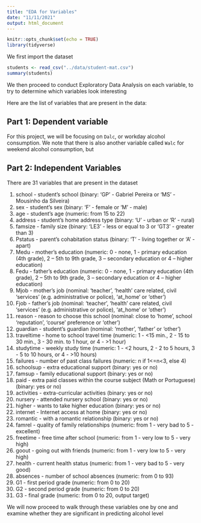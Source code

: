 ```yaml
---
title: "EDA for Variables"
date: "11/11/2021"
output: html_document
---
```


```r
knitr::opts_chunk$set(echo = TRUE)
library(tidyverse)
```

We first import the dataset

```r
students <- read_csv("../data/student-mat.csv")
summary(students)
```

We then proceed to conduct Exploratory Data Analysis on each variable, to try to determine which variables look interesting

Here are the list of variables that are present in the data:

## Part 1: Dependent variable

For this project, we will be focusing on `Dalc`, or workday alcohol consumption. We note that there is also another variable called `Walc` for weekend alcohol consumption, but 



## Part 2: Independent Variables

There are 31 variables that are present in the dataset

1) school - student's school (binary: 'GP' - Gabriel Pereira or 'MS' - Mousinho da Silveira)
2) sex - student's sex (binary: 'F' - female or 'M' - male)
3) age - student's age (numeric: from 15 to 22)
4) address - student's home address type (binary: 'U' - urban or 'R' - rural)
5) famsize - family size (binary: 'LE3' - less or equal to 3 or 'GT3' - greater than 3)
6) Pstatus - parent's cohabitation status (binary: 'T' - living together or 'A' - apart)
7) Medu - mother's education (numeric: 0 - none, 1 - primary education (4th grade), 2 – 5th to 9th grade, 3 – secondary education or 4 – higher education)
8) Fedu - father's education (numeric: 0 - none, 1 - primary education (4th grade), 2 – 5th to 9th grade, 3 – secondary education or 4 – higher education)
9) Mjob - mother's job (nominal: 'teacher', 'health' care related, civil 'services' (e.g. administrative or police), 'at_home' or 'other')
10) Fjob - father's job (nominal: 'teacher', 'health' care related, civil 'services' (e.g. administrative or police), 'at_home' or 'other')
11) reason - reason to choose this school (nominal: close to 'home', school 'reputation', 'course' preference or 'other')
12) guardian - student's guardian (nominal: 'mother', 'father' or 'other')
13) traveltime - home to school travel time (numeric: 1 - <15 min., 2 - 15 to 30 min., 3 - 30 min. to 1 hour, or 4 - >1 hour)
14) studytime - weekly study time (numeric: 1 - <2 hours, 2 - 2 to 5 hours, 3 - 5 to 10 hours, or 4 - >10 hours)
15) failures - number of past class failures (numeric: n if 1<=n<3, else 4)
16) schoolsup - extra educational support (binary: yes or no)
17) famsup - family educational support (binary: yes or no)
18) paid - extra paid classes within the course subject (Math or Portuguese) (binary: yes or no)
19) activities - extra-curricular activities (binary: yes or no)
20) nursery - attended nursery school (binary: yes or no)
21) higher - wants to take higher education (binary: yes or no)
22) internet - Internet access at home (binary: yes or no)
23) romantic - with a romantic relationship (binary: yes or no)
24) famrel - quality of family relationships (numeric: from 1 - very bad to 5 - excellent)
25) freetime - free time after school (numeric: from 1 - very low to 5 - very high)
26) goout - going out with friends (numeric: from 1 - very low to 5 - very high)
27) health - current health status (numeric: from 1 - very bad to 5 - very good)
28) absences - number of school absences (numeric: from 0 to 93)
29) G1 - first period grade (numeric: from 0 to 20)
30) G2 - second period grade (numeric: from 0 to 20)
31) G3 - final grade (numeric: from 0 to 20, output target)

We will now proceed to walk through these variables one by one and examine whether they are significant in predicting alcohol level

